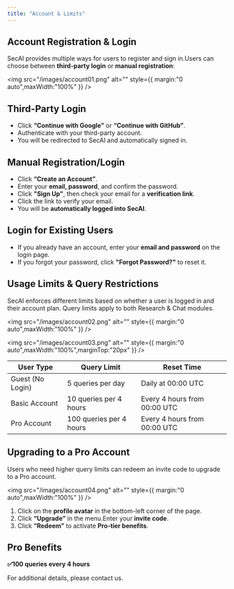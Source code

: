 ```yaml
---
title: "Account & Limits"
---
```


## Account Registration & Login

SecAI provides multiple ways for users to register and sign in.Users can choose between **third-party login** or **manual registration**:

<img
  src="/images/account01.png"
  alt=""
  style={{ margin:"0 auto",maxWidth:"100%" }}
/>

## Third-Party Login

- Click **“Continue with Google”** or **“Continue with GitHub”**.
- Authenticate with your third-party account.
- You will be redirected to SecAI and automatically signed in.

## Manual Registration/Login

- Click **“Create an Account”**.
- Enter your **email, password**, and confirm the password.
- Click **"Sign Up"**, then check your email for a **verification link**.
- Click the link to verify your email.
- You will be **automatically logged into SecAI**.

## Login for Existing Users

- If you already have an account, enter your **email and password** on the login page.
- If you forgot your password, click **"Forgot Password?"** to reset it.

## Usage Limits & Query Restrictions

SecAI enforces different limits based on whether a user is logged in and their account plan. Query limits apply to both Research & Chat modules.

<img
  src="/images/account02.png"
  alt=""
  style={{ margin:"0 auto",maxWidth:"100%" }}
/>

<img
  src="/images/account03.png"
  alt=""
  style={{ margin:"0 auto",maxWidth:"100%",marginTop:"20px" }}
/>

| User Type        | Query Limit             | Reset Time                   |
| ---------------- | ----------------------- | ---------------------------- |
| Guest (No Login) | 5 queries per day       | Daily at 00:00 UTC           |
| Basic Account    | 10 queries per 4 hours  | Every 4 hours from 00:00 UTC |
| Pro Account      | 100 queries per 4 hours | Every 4 hours from 00:00 UTC |

## Upgrading to a Pro Account

Users who need higher query limits can redeem an invite code to upgrade to a Pro account.

<img
  src="/images/account04.png"
  alt=""
  style={{ margin:"0 auto",maxWidth:"100%" }}
/>

1. Click on the **profile avatar** in the bottom-left corner of the page.
2. Click **“Upgrade”** in the menu.Enter your **invite code**.
3. Click **“Redeem”** to activate **Pro-tier benefits**.

## Pro Benefits

**✅100 queries every 4 hours**

For additional details, please contact us.